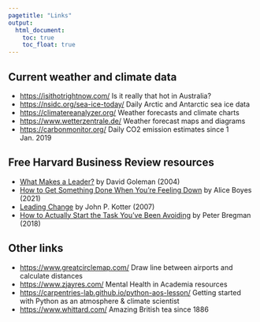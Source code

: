 ```yaml
---
pagetitle: "Links"
output:
  html_document: 
    toc: true
    toc_float: true
---
```

<link rel="shortcut icon" type="image/x-icon" href="favicon.ico">
<link rel="stylesheet" href="styles.css" type="text/css">

## Current weather and climate data
- [https://isithotrightnow.com/](https://isithotrightnow.com) Is it really that hot in Australia?
- [https://nsidc.org/sea-ice-today/](https://nsidc.org/sea-ice-today) Daily Arctic and Antarctic sea ice data
- [https://climatereanalyzer.org/](https://climatereanalyzer.org) Weather forecasts and climate charts
- [https://www.wetterzentrale.de/](https://www.wetterzentrale.de) Weather forecast maps and diagrams
- [https://carbonmonitor.org/](https://carbonmonitor.org) Daily CO2 emission estimates since 1 Jan. 2019

## Free Harvard Business Review resources
- [What Makes a Leader?](https://agis93.wordpress.com/wp-content/uploads/2014/02/hbr_dan_goleman_what_makes_a_leader.pdf) by David Goleman (2004)
- [How to Get Something Done When You're Feeling Down](https://hbr.org/2021/10/how-to-get-something-done-when-youre-feeling-down) by Alice Boyes (2021)
- [Leading Change](https://irp-cdn.multiscreensite.com/6e5efd05/files/uploaded/Leading%20Change.pdf) by John P. Kotter (2007)
- [How to Actually Start the Task You've Been Avoiding](https://hbr.org/2018/05/how-to-actually-start-the-task-youve-been-avoiding) by Peter Bregman (2018)
<!--- 
- [Managing Oneself](https://www.thecompleteleader.org/sites/default/files/imce/Managing%20Oneself_Drucker_HBR.pdf) by Peter F. Drucker (1999)
 --->
 
## Other links
- [https://www.greatcirclemap.com/](https://www.greatcirclemap.com) Draw line between airports and calculate distances
- [https://www.zjayres.com/](https://www.zjayres.com) Mental Health in Academia resources
- [https://carpentries-lab.github.io/python-aos-lesson/](https://carpentries-lab.github.io/python-aos-lesson) Getting started with Python as an atmosphere \& climate scientist
- [https://www.whittard.com/](https://www.whittard.com) Amazing British tea since 1886




